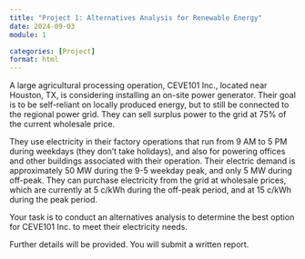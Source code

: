 ```yaml
---
title: "Project 1: Alternatives Analysis for Renewable Energy"
date: 2024-09-03
module: 1

categories: [Project]
format: html
---
```


A large agricultural processing operation, CEVE101 Inc., located near Houston, TX, is considering installing an on-site power generator.
Their goal is to be self-reliant on locally produced energy, but to still be connected to the regional power grid.
They can sell surplus power to the grid at 75% of the current wholesale price.

They use electricity in their factory operations that run from 9 AM to 5 PM during weekdays (they don’t take holidays), and also for powering offices and other buildings associated with their operation.
Their electric demand is approximately 50 MW during the 9-5 weekday peak, and only 5 MW during off-peak.
They can purchase electricity from the grid at wholesale prices, which are currently at 5 c/kWh during the off-peak period, and at 15 c/kWh during the peak period.

Your task is to conduct an alternatives analysis to determine the best option for CEVE101 Inc. to meet their electricity needs.

::: {.callout-tip}
Further details will be provided.
You will submit a written report.
:::